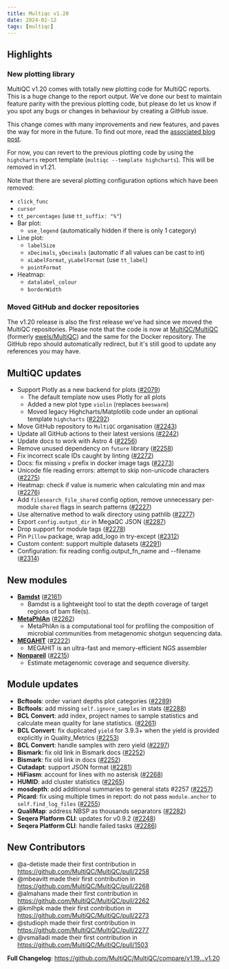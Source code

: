 ```yaml
---
title: Multiqc v1.20
date: 2024-02-12
tags: [multiqc]
---
```


## Highlights

### New plotting library

MultiQC v1.20 comes with totally new plotting code for MultiQC reports. This is a huge change to the report output. We've done our best to maintain feature parity with the previous plotting code, but please do let us know if you spot any bugs or changes in behaviour by creating a GitHub issue.

This change comes with many improvements and new features, and paves the way for more in the future. To find out more, read the [associated blog post](https://seqera.io/blog/multiqc-plotly/).

For now, you can revert to the previous plotting code by using the `highcharts` report template (`multiqc --template highcharts`). This will be removed in v1.21.

Note that there are several plotting configuration options which have been removed:

- `click_func`
- `cursor`
- `tt_percentages` (use `tt_suffix: "%"`)
- Bar plot:
  - `use_legend` (automatically hidden if there is only 1 category)
- Line plot:
  - `labelSize`
  - `xDecimals`, `yDecimals` (automatic if all values can be cast to int)
  - `xLabelFormat`, `yLabelFormat` (use `tt_label`)
  - `pointFormat`
- Heatmap:
  - `datalabel_colour`
  - `borderWidth`

### Moved GitHub and docker repositories

The v1.20 release is also the first release we've had since we moved the MultiQC repositories. Please note that the code is now at [MultiQC/MultiQC](https://github.com/MultiQC/MultiQC) (formerly [ewels/MultiQC](https://github.com/ewels/MultiQC)) and the same for the Docker repository. The GitHub repo should automatically redirect, but it's still good to update any references you may have.

## MultiQC updates

- Support Plotly as a new backend for plots ([#2079](https://github.com/MultiQC/MultiQC/pull/2079))
  - The default template now uses Plotly for all plots
  - Added a new plot type `violin` (replaces `beeswarm`)
  - Moved legacy Highcharts/Matplotlib code under an optional template `highcharts`
    ([#2292](https://github.com/MultiQC/MultiQC/pull/2292))
- Move GitHub repository to `MultiQC` organisation ([#2243](https://github.com/MultiQC/MultiQC/pull/2243))
- Update all GitHub actions to their latest versions ([#2242](https://github.com/ewels/MultiQC/pull/2242))
- Update docs to work with Astro 4 ([#2256](https://github.com/MultiQC/MultiQC/pull/2256))
- Remove unused dependency on `future` library ([#2258](https://github.com/MultiQC/MultiQC/pull/2258))
- Fix incorrect scale IDs caught by linting ([#2272](https://github.com/MultiQC/MultiQC/pull/2272))
- Docs: fix missing `v` prefix in docker image tags ([#2273](https://github.com/MultiQC/MultiQC/pull/2273))
- Unicode file reading errors: attempt to skip non-unicode characters ([#2275](https://github.com/MultiQC/MultiQC/pull/2275))
- Heatmap: check if value is numeric when calculating min and max ([#2276](https://github.com/MultiQC/MultiQC/pull/2276))
- Add `filesearch_file_shared` config option, remove unnecessary per-module `shared` flags in search patterns ([#2227](https://github.com/ewels/MultiQC/pull/2227))
- Use alternative method to walk directory using pathlib ([#2277](https://github.com/MultiQC/MultiQC/pull/2277))
- Export `config.output_dir` in MegaQC JSON ([#2287](https://github.com/MultiQC/MultiQC/pull/2287))
- Drop support for module tags ([#2278](https://github.com/MultiQC/MultiQC/pull/2278))
- Pin `Pillow` package, wrap add_logo in try-except ([#2312](https://github.com/MultiQC/MultiQC/pull/2312))
- Custom content: support multiple datasets ([#2291](https://github.com/MultiQC/MultiQC/pull/2291))
- Configuration: fix reading config.output_fn_name and --filename ([#2314](https://github.com/MultiQC/MultiQC/pull/2314))

## New modules

- [**Bamdst**](https://https://github.com/shiquan/bamdst) ([#2161](https://github.com/MultiQC/MultiQC/pull/2161))
  - Bamdst is a lightweight tool to stat the depth coverage of target regions of bam file(s).
- [**MetaPhlAn**](https://github.com/biobakery/MetaPhlAn) ([#2262](https://github.com/MultiQC/MultiQC/pull/2262))
  - MetaPhlAn is a computational tool for profiling the composition of microbial communities from metagenomic shotgun sequencing data.
- [**MEGAHIT**](https://github.com/voutcn/megahit) ([#2222](https://github.com/ewels/MultiQC/pull/2222))
  - MEGAHIT is an ultra-fast and memory-efficient NGS assembler
- [**Nonpareil**](https://github.com/lmrodriguezr/nonpareil) ([#2215](https://github.com/MultiQC/MultiQC/pull/2215))
  - Estimate metagenomic coverage and sequence diversity.

## Module updates

- **Bcftools**: order variant depths plot categories ([#2289](https://github.com/MultiQC/MultiQC/pull/2289))
- **Bcftools**: add missing `self.ignore_samples` in stats ([#2288](https://github.com/MultiQC/MultiQC/pull/2288))
- **BCL Convert**: add index, project names to sample statistics and calculate mean quality for lane statistics. ([#2261](https://github.com/MultiQC/MultiQC/pull/2261))
- **BCL Convert**: fix duplicated `yield` for 3.9.3+ when the yield is provided explicitly in Quality_Metrics ([#2253](https://github.com/MultiQC/MultiQC/pull/2253))
- **BCL Convert**: handle samples with zero yield ([#2297](https://github.com/MultiQC/MultiQC/pull/2297))
- **Bismark**: fix old link in Bismark docs ([#2252](https://github.com/MultiQC/MultiQC/pull/2252))
- **Bismark**: fix old link in docs ([#2252](https://github.com/MultiQC/MultiQC/pull/2252))
- **Cutadapt**: support JSON format ([#2281](https://github.com/MultiQC/MultiQC/pull/2281))
- **HiFiasm**: account for lines with no asterisk ([#2268](https://github.com/MultiQC/MultiQC/pull/2268))
- **HUMID**: add cluster statistics ([#2265](https://github.com/MultiQC/MultiQC/pull/2265))
- **mosdepth**: add additional summaries to general stats #2257 ([#2257](https://github.com/MultiQC/MultiQC/pull/2257))
- **Picard**: fix using multiple times in report: do not pass `module.anchor` to `self.find_log_files` ([#2255](https://github.com/MultiQC/MultiQC/pull/2255))
- **QualiMap**: address NBSP as thousands separators ([#2282](https://github.com/MultiQC/MultiQC/pull/2282))
- **Seqera Platform CLI**: updates for v0.9.2 ([#2248](https://github.com/MultiQC/MultiQC/pull/2248))
- **Seqera Platform CLI**: handle failed tasks ([#2286](https://github.com/MultiQC/MultiQC/pull/2286))

## New Contributors
* @a-detiste made their first contribution in https://github.com/MultiQC/MultiQC/pull/2258
* @mbeavitt made their first contribution in https://github.com/MultiQC/MultiQC/pull/2268
* @almahans made their first contribution in https://github.com/MultiQC/MultiQC/pull/2262
* @kmlhpk made their first contribution in https://github.com/MultiQC/MultiQC/pull/2273
* @studioph made their first contribution in https://github.com/MultiQC/MultiQC/pull/2277
* @vsmalladi made their first contribution in https://github.com/MultiQC/MultiQC/pull/1503

**Full Changelog**: https://github.com/MultiQC/MultiQC/compare/v1.19...v1.20
